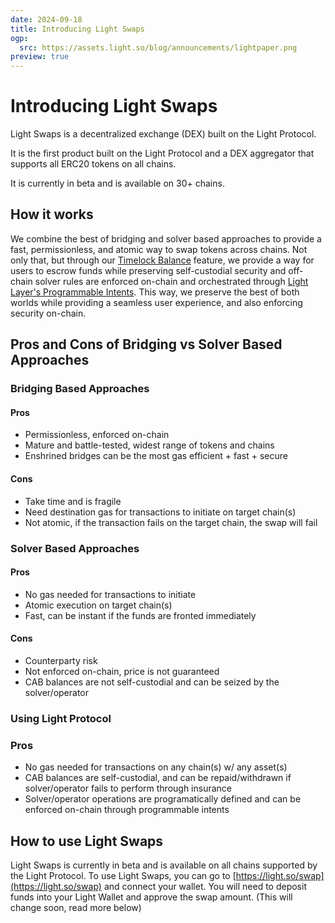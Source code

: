 ```yaml
---
date: 2024-09-18
title: Introducing Light Swaps
ogp:
  src: https://assets.light.so/blog/announcements/lightpaper.png
preview: true
---
```


# Introducing Light Swaps

Light Swaps is a decentralized exchange (DEX) built on the Light Protocol.

It is the first product built on the Light Protocol and a DEX aggregator that supports all ERC20 tokens on all chains.

It is currently in beta and is available on 30+ chains.

## How it works

We combine the best of bridging and solver based approaches to provide a fast, permissionless, and atomic way to swap tokens across chains.
Not only that, but through our [Timelock Balance](https://light.so/docs/timelock-balance) feature, we provide a way for users to escrow funds while preserving self-custodial security and off-chain solver rules are enforced on-chain and orchestrated through [Light Layer's Programmable Intents](https://paper.light.so/light-programmable-intents).
This way, we preserve the best of both worlds while providing a seamless user experience, and also enforcing security on-chain.

## Pros and Cons of Bridging vs Solver Based Approaches

### Bridging Based Approaches

#### Pros

- Permissionless, enforced on-chain
- Mature and battle-tested, widest range of tokens and chains
- Enshrined bridges can be the most gas efficient + fast + secure

#### Cons

- Take time and is fragile
- Need destination gas for transactions to initiate on target chain(s)
- Not atomic, if the transaction fails on the target chain, the swap will fail

### Solver Based Approaches

#### Pros

- No gas needed for transactions to initiate
- Atomic execution on target chain(s)
- Fast, can be instant if the funds are fronted immediately

#### Cons

- Counterparty risk
- Not enforced on-chain, price is not guaranteed
- CAB balances are not self-custodial and can be seized by the solver/operator

### Using Light Protocol

### Pros

- No gas needed for transactions on any chain(s) w/ any asset(s)
- CAB balances are self-custodial, and can be repaid/withdrawn if solver/operator fails to perform through insurance
- Solver/operator operations are programatically defined and can be enforced on-chain through programmable intents

## How to use Light Swaps

Light Swaps is currently in beta and is available on all chains supported by the Light Protocol.
To use Light Swaps, you can go to [https://light.so/swap](https://light.so/swap) and connect your wallet.
You will need to deposit funds into your Light Wallet and approve the swap amount. (This will change soon, read more below)
